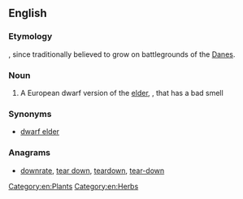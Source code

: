 ==English==

===Etymology===
{{compound|Dane|wort|lang=en}}, since traditionally believed to grow on battlegrounds of the [[Dane]]s.

===Noun===
{{wikipedia}}
{{en-noun}}

# A European dwarf version of the [[elder]], {{taxlink|Sambucus ebulus|species|noshow=1}}, that has a bad smell

===Synonyms===
* [[dwarf elder]]

===Anagrams===
* [[downrate#English|downrate]], [[tear down#English|tear down]], [[teardown#English|teardown]], [[tear-down#English|tear-down]]
[[Category:en:Plants]]
[[Category:en:Herbs]]